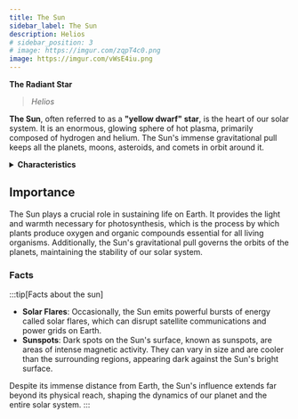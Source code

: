```yaml
---
title: The Sun 
sidebar_label: The Sun 
description: Helios
# sidebar_position: 3
# image: https://imgur.com/zqpT4c0.png
image: https://imgur.com/vWsE4iu.png
---
```


**The Radiant Star** 
>_Helios_



**The Sun**, often referred to as a **"yellow dwarf" star**, is the heart of our solar system. It is an enormous, glowing sphere of hot plasma, primarily composed of hydrogen and helium. The Sun's immense gravitational pull keeps all the planets, moons, asteroids, and comets in orbit around it.

<details>
<summary><b>Characteristics</b></summary>


- **Size**: The Sun is about 109 times the diameter of Earth, making it the largest object in our solar system.
- **Temperature**: Its surface temperature exceeds 5,500 degrees Celsius (9,932 degrees Fahrenheit), while the core temperature reaches over 15 million degrees Celsius (27 million degrees Fahrenheit).
- **Energy Source**: The Sun generates energy through the process of nuclear fusion, where hydrogen atoms fuse to form helium, releasing vast amounts of energy in the form of light and heat.

</details>




## Importance

The Sun plays a crucial role in sustaining life on Earth. It provides the light and warmth necessary for photosynthesis, which is the process by which plants produce oxygen and organic compounds essential for all living organisms. Additionally, the Sun's gravitational pull governs the orbits of the planets, maintaining the stability of our solar system.

### Facts

:::tip[Facts about the sun]

- **Solar Flares**: Occasionally, the Sun emits powerful bursts of energy called solar flares, which can disrupt satellite communications and power grids on Earth.
- **Sunspots**: Dark spots on the Sun's surface, known as sunspots, are areas of intense magnetic activity. They can vary in size and are cooler than the surrounding regions, appearing dark against the Sun's bright surface.

Despite its immense distance from Earth, the Sun's influence extends far beyond its physical reach, shaping the dynamics of our planet and the entire solar system.
:::
